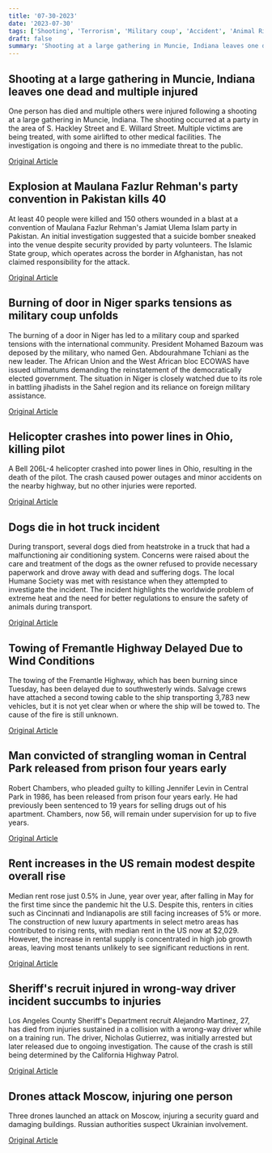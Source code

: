 ```yaml
---
title: '07-30-2023'
date: '2023-07-30'
tags: ['Shooting', 'Terrorism', 'Military coup', 'Accident', 'Animal Rights', 'Transportation', 'Crime', 'Renting', 'Tragedy', 'Drone attack']
draft: false
summary: 'Shooting at a large gathering in Muncie, Indiana leaves one dead and multiple injured...'
---
```


## Shooting at a large gathering in Muncie, Indiana leaves one dead and multiple injured
One person has died and multiple others were injured following a shooting at a large gathering in Muncie, Indiana. The shooting occurred at a party in the area of S. Hackley Street and E. Willard Street. Multiple victims are being treated, with some airlifted to other medical facilities. The investigation is ongoing and there is no immediate threat to the public.

[Original Article](https://abcnews.go.com/US/1-dead-multiple-people-shot-party-muncie-indiana/story?id=101847917)

## Explosion at Maulana Fazlur Rehman's party convention in Pakistan kills 40
At least 40 people were killed and 150 others wounded in a blast at a convention of Maulana Fazlur Rehman's Jamiat Ulema Islam party in Pakistan. An initial investigation suggested that a suicide bomber sneaked into the venue despite security provided by party volunteers. The Islamic State group, which operates across the border in Afghanistan, has not claimed responsibility for the attack.

[Original Article](https://abcnews.go.com/International/wireStory/bomb-political-rally-northwest-pakistan-kills-10-people-101848437)

## Burning of door in Niger sparks tensions as military coup unfolds
The burning of a door in Niger has led to a military coup and sparked tensions with the international community. President Mohamed Bazoum was deposed by the military, who named Gen. Abdourahmane Tchiani as the new leader. The African Union and the West African bloc ECOWAS have issued ultimatums demanding the reinstatement of the democratically elected government. The situation in Niger is closely watched due to its role in battling jihadists in the Sahel region and its reliance on foreign military assistance.

[Original Article](https://abcnews.go.com/International/wireStory/regional-global-powers-decry-nigers-coup-countrys-future-101846403)

## Helicopter crashes into power lines in Ohio, killing pilot
A Bell 206L-4 helicopter crashed into power lines in Ohio, resulting in the death of the pilot. The crash caused power outages and minor accidents on the nearby highway, but no other injuries were reported.

[Original Article](https://abcnews.go.com/US/wireStory/helicopter-crashes-70-ohio-killing-pilot-causing-minor-101850304)

## Dogs die in hot truck incident
During transport, several dogs died from heatstroke in a truck that had a malfunctioning air conditioning system. Concerns were raised about the care and treatment of the dogs as the owner refused to provide necessary paperwork and drove away with dead and suffering dogs. The local Humane Society was met with resistance when they attempted to investigate the incident. The incident highlights the worldwide problem of extreme heat and the need for better regulations to ensure the safety of animals during transport.

[Original Article](https://abcnews.go.com/US/wireStory/8-dogs-died-extreme-heat-midwest-unairconditioned-drive-101819165)

## Towing of Fremantle Highway Delayed Due to Wind Conditions
The towing of the Fremantle Highway, which has been burning since Tuesday, has been delayed due to southwesterly winds. Salvage crews have attached a second towing cable to the ship transporting 3,783 new vehicles, but it is not yet clear when or where the ship will be towed to. The cause of the fire is still unknown.

[Original Article](https://abcnews.go.com/International/wireStory/high-winds-stall-efforts-tow-burning-cargo-ship-101847327)

## Man convicted of strangling woman in Central Park released from prison four years early
Robert Chambers, who pleaded guilty to killing Jennifer Levin in Central Park in 1986, has been released from prison four years early. He had previously been sentenced to 19 years for selling drugs out of his apartment. Chambers, now 56, will remain under supervision for up to five years.

[Original Article](https://abcnews.go.com/US/wireStory/robert-chambers-nycs-preppy-killer-released-after-15-101819748)

## Rent increases in the US remain modest despite overall rise
Median rent rose just 0.5% in June, year over year, after falling in May for the first time since the pandemic hit the U.S. Despite this, renters in cities such as Cincinnati and Indianapolis are still facing increases of 5% or more. The construction of new luxury apartments in select metro areas has contributed to rising rents, with median rent in the US now at $2,029. However, the increase in rental supply is concentrated in high job growth areas, leaving most tenants unlikely to see significant reductions in rent.

[Original Article](https://abcnews.go.com/US/wireStory/boom-apartment-construction-helping-curb-rents-renters-benefit-101848842)

## Sheriff's recruit injured in wrong-way driver incident succumbs to injuries
Los Angeles County Sheriff's Department recruit Alejandro Martinez, 27, has died from injuries sustained in a collision with a wrong-way driver while on a training run. The driver, Nicholas Gutierrez, was initially arrested but later released due to ongoing investigation. The cause of the crash is still being determined by the California Highway Patrol.

[Original Article](https://abcnews.go.com/US/sheriffs-recruit-dies-8-months-after-struck-wrong/story?id=101816736)

## Drones attack Moscow, injuring one person
Three drones launched an attack on Moscow, injuring a security guard and damaging buildings. Russian authorities suspect Ukrainian involvement.

[Original Article](https://abcnews.go.com/International/wireStory/overnight-drone-attack-moscow-injures-1-prompts-temporary-101834736)
